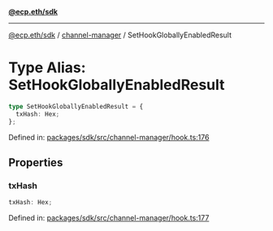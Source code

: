[**@ecp.eth/sdk**](../../index.mdx)

***

[@ecp.eth/sdk](/sdk-reference/index.mdx) / [channel-manager](/sdk-reference/channel-manager/index.mdx) / SetHookGloballyEnabledResult

# Type Alias: SetHookGloballyEnabledResult

```ts
type SetHookGloballyEnabledResult = {
  txHash: Hex;
};
```

Defined in: [packages/sdk/src/channel-manager/hook.ts:176](https://github.com/ecp-eth/comments-monorepo/blob/main/packages/sdk/src/channel-manager/hook.ts#L176)

## Properties

### txHash

```ts
txHash: Hex;
```

Defined in: [packages/sdk/src/channel-manager/hook.ts:177](https://github.com/ecp-eth/comments-monorepo/blob/main/packages/sdk/src/channel-manager/hook.ts#L177)
